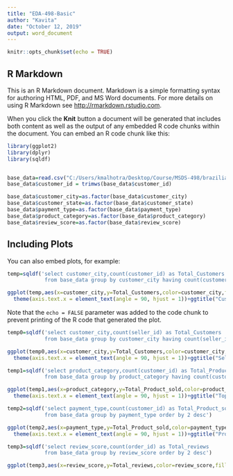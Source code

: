 ---
title: "EDA-498-Basic"
author: "Kavita"
date: "October 12, 2019"
output: word_document
---

```{r setup, include=FALSE}
knitr::opts_chunk$set(echo = TRUE)
```

## R Markdown

This is an R Markdown document. Markdown is a simple formatting syntax for authoring HTML, PDF, and MS Word documents. For more details on using R Markdown see <http://rmarkdown.rstudio.com>.

When you click the **Knit** button a document will be generated that includes both content as well as the output of any embedded R code chunks within the document. You can embed an R code chunk like this:

```{r cars}
library(ggplot2)
library(dplyr)
library(sqldf)


base_data=read.csv("C:/Users/kmalhotra/Desktop/Course/MSDS-498/brazilian-ecommerce/Complete_dataset_new.csv", stringsAsFactors = FALSE)
base_data$customer_id = trimws(base_data$customer_id)

base_data$customer_city=as.factor(base_data$customer_city)
base_data$customer_state=as.factor(base_data$customer_state)
base_data$payment_type=as.factor(base_data$payment_type)
base_data$product_category=as.factor(base_data$product_category)
base_data$review_score=as.factor(base_data$review_score)

```

## Including Plots

You can also embed plots, for example:

```{r pressure, echo=FALSE}
temp=sqldf('select customer_city,count(customer_id) as Total_Customers
            from base_data group by customer_city having count(customer_id) > 600 order by 2 desc')

ggplot(temp,aes(x=customer_city,y=Total_Customers,color=customer_city,fill=customer_city))+geom_bar(stat='identity')+
  theme(axis.text.x = element_text(angle = 90, hjust = 1))+ggtitle("Customer Distribution")
```

Note that the `echo = FALSE` parameter was added to the code chunk to prevent printing of the R code that generated the plot.
```{r pressure1, echo=FALSE}
temp0=sqldf('select customer_city,count(seller_id) as Total_Customers
            from base_data group by customer_city having count(seller_id) > 600 order by 2 desc')

ggplot(temp0,aes(x=customer_city,y=Total_Customers,color=customer_city,fill=customer_city))+geom_bar(stat='identity')+
  theme(axis.text.x = element_text(angle = 90, hjust = 1))+ggtitle("Seller Distribution")
```

```{r pressure2, echo=FALSE}
temp1=sqldf('select product_category,count(customer_id) as Total_Product_sold
            from base_data group by product_category having count(customer_id)> 1000 order by 2 desc')

ggplot(temp1,aes(x=product_category,y=Total_Product_sold,color=product_category,fill=product_category))+geom_bar(stat='identity')+
  theme(axis.text.x = element_text(angle = 90, hjust = 1))+ggtitle("Top 20 Product Categories")
```

```{r pressure3, echo=FALSE}
temp2=sqldf('select payment_type,count(customer_id) as Total_Product_sold
            from base_data group by payment_type order by 2 desc')

ggplot(temp2,aes(x=payment_type,y=Total_Product_sold,color=payment_type,fill=payment_type))+geom_bar(stat='identity')+
  theme(axis.text.x = element_text(angle = 90, hjust = 1))+ggtitle("Product Sold by Payment Type")
```

```{r pressure4, echo=FALSE}
temp3=sqldf('select review_score,count(order_id) as Total_reviews
            from base_data group by review_score order by 2 desc')

ggplot(temp3,aes(x=review_score,y=Total_reviews,color=review_score,fill=review_score))+geom_bar(sta='identity')+ggtitle('Review Scores Distribution')
```